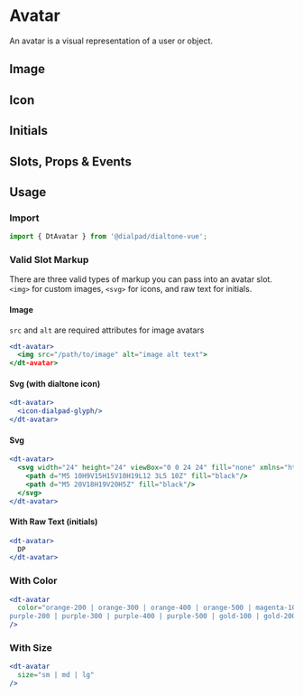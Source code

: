 
# Avatar

<Subtitle>
  An avatar is a visual representation of a user or object.
</Subtitle>

## Image

<Canvas>
  <Story id="components-avatar--image" />
</Canvas>

## Icon

<Canvas>
  <Story id="components-avatar--icon" />
</Canvas>

## Initials

<Canvas>
  <Story id="components-avatar--initials" />
</Canvas>

## Slots, Props & Events

<ArgsTable story={PRIMARY_STORY} />

## Usage

### Import

```jsx
import { DtAvatar } from '@dialpad/dialtone-vue';
```

### Valid Slot Markup

There are three valid types of markup you can pass into an avatar slot. `<img>` for custom images,
`<svg>` for icons, and raw text for initials.

#### Image

`src` and `alt` are required attributes for image avatars

```jsx
<dt-avatar>
  <img src="/path/to/image" alt="image alt text">
</dt-avatar>
```

#### Svg (with dialtone icon)

```jsx
<dt-avatar>
  <icon-dialpad-glyph/>
</dt-avatar>
```

#### Svg

```jsx
<dt-avatar>
  <svg width="24" height="24" viewBox="0 0 24 24" fill="none" xmlns="http://www.w3.org/2000/svg">
    <path d="M5 10H9V15H15V10H19L12 3L5 10Z" fill="black"/>
    <path d="M5 20V18H19V20H5Z" fill="black"/>
  </svg>
</dt-avatar>
```

#### With Raw Text (initials)

```jsx
<dt-avatar>
  DP
</dt-avatar>
```

### With Color

```jsx
<dt-avatar
  color="orange-200 | orange-300 | orange-400 | orange-500 | magenta-100 | magenta-200 | magenta-300 | magenta-400 |
purple-200 | purple-300 | purple-400 | purple-500 | gold-100 | gold-200 | gold-300 | gold-500"
/>
```

### With Size

```jsx
<dt-avatar
  size="sm | md | lg"
/>
```
